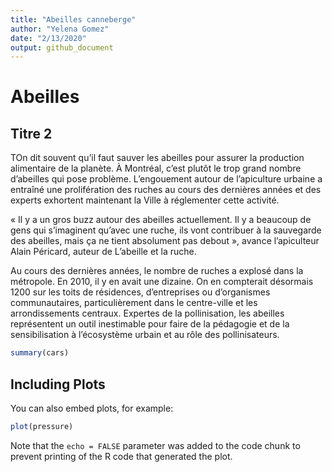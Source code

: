 ```yaml
---
title: "Abeilles canneberge"
author: "Yelena Gomez"
date: "2/13/2020"
output: github_document
---
```

# Abeilles

## Titre 2

TOn dit souvent qu’il faut sauver les abeilles pour assurer la production alimentaire de la planète. À Montréal, c’est plutôt le trop grand nombre d’abeilles qui pose problème. L’engouement autour de l’apiculture urbaine a entraîné une prolifération des ruches au cours des dernières années et des experts exhortent maintenant la Ville à réglementer cette activité.

« Il y a un gros buzz autour des abeilles actuellement. Il y a beaucoup de gens qui s’imaginent qu’avec une ruche, ils vont contribuer à la sauvegarde des abeilles, mais ça ne tient absolument pas debout », avance l’apiculteur Alain Péricard, auteur de L’abeille et la ruche.

Au cours des dernières années, le nombre de ruches a explosé dans la métropole. En 2010, il y en avait une dizaine. On en compterait désormais 1200 sur les toits de résidences, d’entreprises ou d’organismes communautaires, particulièrement dans le centre-ville et les arrondissements centraux. Expertes de la pollinisation, les abeilles représentent un outil inestimable pour faire de la pédagogie et de la sensibilisation à l’écosystème urbain et au rôle des pollinisateurs.

```r
summary(cars)
```

## Including Plots

You can also embed plots, for example:

```r
plot(pressure)
```

Note that the `echo = FALSE` parameter was added to the code chunk to prevent printing of the R code that generated the plot.
